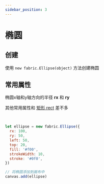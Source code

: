 ```yaml
---
sidebar_position: 3
---
```



# 椭圆

## 创建

使用 `new fabric.Ellipse(object)` 方法创建椭圆

## 常用属性

椭圆x轴和y轴方向的半径 **rx** 和 **ry**

其他常用属性和 [矩形 rect](/docs/fabric/基础图形/矩形) 差不多

<Test1></Test1>

<br/>

```js
let ellipse = new fabric.Ellipse({
  rx: 100,
  ry: 50,
  left: 50,
  top: 20,
  fill: '#f00',
  strokeWidth: 10,
  stroke: '#0f0',
})

// 将椭圆添加到画布中
canvas.add(ellipse)
```


